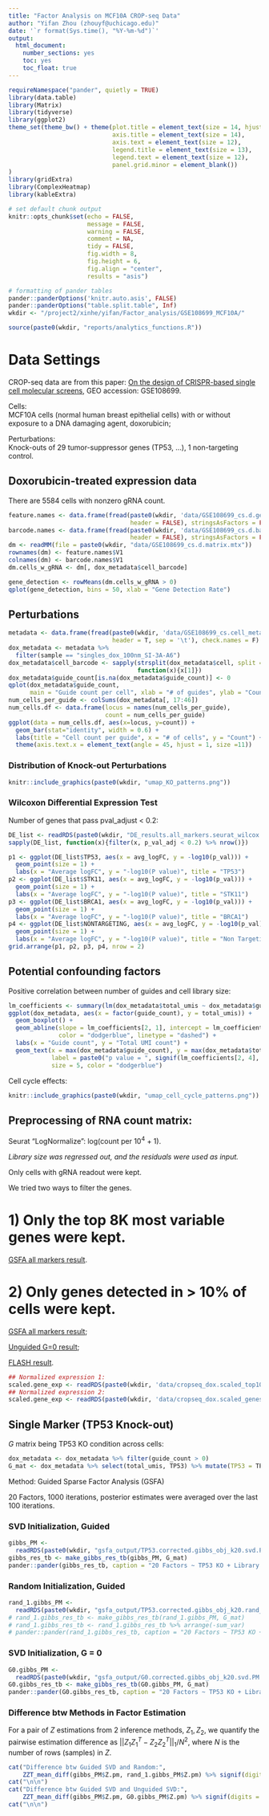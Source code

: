 ```yaml
---
title: "Factor Analysis on MCF10A CROP-seq Data"
author: "Yifan Zhou (zhouyf@uchicago.edu)"
date: '`r format(Sys.time(), "%Y-%m-%d")`'
output:
  html_document:
    number_sections: yes
    toc: yes
    toc_float: true
---
```


```r
requireNamespace("pander", quietly = TRUE)
library(data.table)
library(Matrix)
library(tidyverse)
library(ggplot2)
theme_set(theme_bw() + theme(plot.title = element_text(size = 14, hjust = 0.5),
                             axis.title = element_text(size = 14),
                             axis.text = element_text(size = 12),
                             legend.title = element_text(size = 13),
                             legend.text = element_text(size = 12),
                             panel.grid.minor = element_blank())
)
library(gridExtra)
library(ComplexHeatmap)
library(kableExtra)

# set default chunk output
knitr::opts_chunk$set(echo = FALSE,
                      message = FALSE,
                      warning = FALSE,
                      comment = NA,
                      tidy = FALSE,
                      fig.width = 8,
                      fig.height = 6,
                      fig.align = "center",
                      results = "asis")

# formatting of pander tables
pander::panderOptions('knitr.auto.asis', FALSE)
pander::panderOptions("table.split.table", Inf)
wkdir <- "/project2/xinhe/yifan/Factor_analysis/GSE108699_MCF10A/"
```

```r
source(paste0(wkdir, "reports/analytics_functions.R"))
```

# Data Settings

CROP-seq data are from this paper: [On the design of CRISPR-based single cell molecular screens](https://www.ncbi.nlm.nih.gov/pmc/articles/PMC5882576/), GEO accession: GSE108699.

Cells:    
MCF10A cells (normal human breast epithelial cells) with or without exposure to a DNA damaging agent, doxorubicin;

Perturbations:    
Knock-outs of 29 tumor-suppressor genes (TP53, ...), 1 non-targeting control.

## Doxorubicin-treated expression data

There are 5584 cells with nonzero gRNA count.

```r
feature.names <- data.frame(fread(paste0(wkdir, 'data/GSE108699_cs.d.genes.tsv.gz'),
                                  header = FALSE), stringsAsFactors = FALSE)
barcode.names <- data.frame(fread(paste0(wkdir, 'data/GSE108699_cs.d.barcodes.tsv.gz'),
                                  header = FALSE), stringsAsFactors = FALSE)
dm <- readMM(file = paste0(wkdir, "data/GSE108699_cs.d.matrix.mtx"))
rownames(dm) <- feature.names$V1
colnames(dm) <- barcode.names$V1
dm.cells_w_gRNA <- dm[, dox_metadata$cell_barcode]
```

```r
gene_detection <- rowMeans(dm.cells_w_gRNA > 0)
qplot(gene_detection, bins = 50, xlab = "Gene Detection Rate")
```

## Perturbations

```r
metadata <- data.frame(fread(paste0(wkdir, 'data/GSE108699_cs.cell_metadata.tsv.gz'),
                             header = T, sep = '\t'), check.names = F)
dox_metadata <- metadata %>%
  filter(sample == "singles_dox_100nm_SI-3A-A6")
dox_metadata$cell_barcode <- sapply(strsplit(dox_metadata$cell, split = "_"),
                                    function(x){x[1]})
dox_metadata$guide_count[is.na(dox_metadata$guide_count)] <- 0
qplot(dox_metadata$guide_count,
      main = "Guide count per cell", xlab = "# of guides", ylab = "Count")
num_cells_per_guide <- colSums(dox_metadata[, 17:46])
num_cells.df <- data.frame(locus = names(num_cells_per_guide),
                           count = num_cells_per_guide)
ggplot(data = num_cells.df, aes(x=locus, y=count)) +
  geom_bar(stat="identity", width = 0.6) +
  labs(title = "Cell count per guide", x = "# of cells", y = "Count") +
  theme(axis.text.x = element_text(angle = 45, hjust = 1, size =11))
```

### Distribution of Knock-out Perturbations

```r
knitr::include_graphics(paste0(wkdir, "umap_KO_patterns.png"))
```

### Wilcoxon Differential Expression Test

Number of genes that pass pval_adjust < 0.2:
```r
DE_list <- readRDS(paste0(wkdir, "DE_results.all_markers.seurat_wilcox.rds"))
sapply(DE_list, function(x){filter(x, p_val_adj < 0.2) %>% nrow()})
```

```r
p1 <- ggplot(DE_list$TP53, aes(x = avg_logFC, y = -log10(p_val))) +
  geom_point(size = 1) +
  labs(x = "Average logFC", y = "-log10(P value)", title = "TP53")
p2 <- ggplot(DE_list$STK11, aes(x = avg_logFC, y = -log10(p_val))) +
  geom_point(size = 1) +
  labs(x = "Average logFC", y = "-log10(P value)", title = "STK11")
p3 <- ggplot(DE_list$BRCA1, aes(x = avg_logFC, y = -log10(p_val))) +
  geom_point(size = 1) +
  labs(x = "Average logFC", y = "-log10(P value)", title = "BRCA1")
p4 <- ggplot(DE_list$NONTARGETING, aes(x = avg_logFC, y = -log10(p_val))) +
  geom_point(size = 1) +
  labs(x = "Average logFC", y = "-log10(P value)", title = "Non Targeting Control")
grid.arrange(p1, p2, p3, p4, nrow = 2)
```

## Potential confounding factors

Positive correlation between number of guides and cell library size:
```r
lm_coefficients <- summary(lm(dox_metadata$total_umis ~ dox_metadata$guide_count))$coefficients
ggplot(dox_metadata, aes(x = factor(guide_count), y = total_umis)) +
  geom_boxplot() +
  geom_abline(slope = lm_coefficients[2, 1], intercept = lm_coefficients[1, 1],
              color = "dodgerblue", linetype = "dashed") + 
  labs(x = "Guide count", y = "Total UMI count") +
  geom_text(x = max(dox_metadata$guide_count), y = max(dox_metadata$total_umis),
            label = paste0("p value = ", signif(lm_coefficients[2, 4], 2)),
            size = 5, color = "dodgerblue")
```

Cell cycle effects:

```r
knitr::include_graphics(paste0(wkdir, "umap_cell_cycle_patterns.png"))
```

## Preprocessing of RNA count matrix:

Seurat "LogNormalize": log(count per $10^4$ + 1).

*Library size was regressed out, and the residuals were used as input.*

Only cells with gRNA readout were kept.

We tried two ways to filter the genes.

# 1) Only the top 8K most variable genes were kept.

[GSFA all markers result](topvar_gsfa_all_markers_report.html).

# 2) Only genes detected in > 10% of cells were kept.

[GSFA all markers result](gsfa_all_markers_report.html);

[Unguided G=0 result](unguided_report.html);

[FLASH result](flash_report.html).

```r
## Normalized expression 1:
scaled.gene_exp <- readRDS(paste0(wkdir, 'data/cropseq_dox.scaled_top10k_var.matrix.rds'))
## Normalized expression 2:
scaled.gene_exp <- readRDS(paste0(wkdir, 'data/cropseq_dox.scaled_genes_0.1.corrected_lib_size.rds'))
```

## Single Marker (TP53 Knock-out)

$G$ matrix being TP53 KO condition across cells:

```r
dox_metadata <- dox_metadata %>% filter(guide_count > 0)
G_mat <- dox_metadata %>% select(total_umis, TP53) %>% mutate(TP53 = TP53 * 1) %>% as.matrix()
```

Method: Guided Sparse Factor Analysis (GSFA)

20 Factors, 1000 iterations, posterior estimates were averaged over the last 100 iterations.

### SVD Initialization, Guided
```r
gibbs_PM <-
  readRDS(paste0(wkdir, "gsfa_output/TP53.corrected.gibbs_obj_k20.svd.PM.rds"))
gibbs_res_tb <- make_gibbs_res_tb(gibbs_PM, G_mat)
pander::pander(gibbs_res_tb, caption = "20 Factors ~ TP53 KO + Library Size (SVD Initialized, Guided by TP53)")
```

### Random Initialization, Guided
```r
rand_1.gibbs_PM <-
  readRDS(paste0(wkdir, "gsfa_output/TP53.corrected.gibbs_obj_k20.rand_01.PM.rds"))
# rand_1.gibbs_res_tb <- make_gibbs_res_tb(rand_1.gibbs_PM, G_mat)
# rand_1.gibbs_res_tb <- rand_1.gibbs_res_tb %>% arrange(-sum_var)
# pander::pander(rand_1.gibbs_res_tb, caption = "20 Factors ~ TP53 KO + Library Size (Randomly Initialized, Guided by TP53)")
```

### SVD Initialization, G = 0
```r
G0.gibbs_PM <-
  readRDS(paste0(wkdir, "gsfa_output/G0.corrected.gibbs_obj_k20.svd.PM.rds"))
G0.gibbs_res_tb <- make_gibbs_res_tb(G0.gibbs_PM, G_mat)
pander::pander(G0.gibbs_res_tb, caption = "20 Factors ~ TP53 KO + Library Size (SVD Initialized, G=0)")
```

### Difference btw Methods in Factor Estimation

For a pair of $Z$ estimations from 2 inference methods, $Z_1, Z_2$, we quantify the pairwise estimation difference as $||Z_1Z_1^T - Z_2Z_2^T||_1/N^2$, where $N$ is the number of rows (samples) in $Z$.

```r
cat("Difference btw Guided SVD and Random:",
    ZZT_mean_diff(gibbs_PM$Z.pm, rand_1.gibbs_PM$Z.pm) %>% signif(digits = 3))
cat("\n\n")
cat("Difference btw Guided SVD and Unguided SVD:",
    ZZT_mean_diff(gibbs_PM$Z.pm, G0.gibbs_PM$Z.pm) %>% signif(digits = 3))
cat("\n\n")
```
